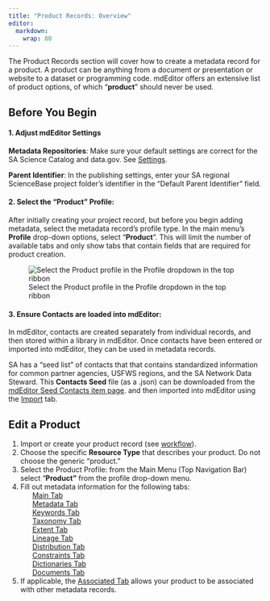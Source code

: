```yaml
---
title: "Product Records: Overview"
editor: 
  markdown: 
    wrap: 80
---
```


The Product Records section will cover how to create a metadata record for a
product. A product can be anything from a document or presentation or website to
a dataset or programming code. mdEditor offers an extensive list of product
options, of which "**product**" should never be used.

## Before You Begin

#### 1. Adjust mdEditor Settings

**Metadata Repositories**: Make sure your default settings are correct for the
SA Science Catalog and data.gov. See [Settings](../settings.qmd).

**Parent Identifier**: In the publishing settings, enter your SA regional
ScienceBase project folder's identifier in the "Default Parent Identifier"
field.

#### 2. Select the "Product" Profile:

After initially creating your project record, but before you begin adding
metadata, select the metadata record's profile type. In the main menu's
**Profile** drop-down options, select "**Product**". This will limit the
number of available tabs and only show tabs that contain fields that are
required for product creation.

![Select the Product profile in the Profile dropdown in the top
ribbon](../../assets/product_profile_from_dropdown.png)

#### 3. Ensure Contacts are loaded into mdEditor:

In mdEditor, contacts are created separately from individual records, and then
stored within a library in mdEditor. Once contacts have been entered or imported
into mdEditor, they can be used in metadata records. 

SA has a "seed list" of contacts that that contains standardized information 
for common partner agencies, USFWS regions, and the SA Network Data Steward. 
This **Contacts Seed** file (as a .json) can be downloaded from the
[mdEditor Seed Contacts item page](https://www.sciencebase.gov/catalog/item/5df8d2b7e4b0cdded73b4069).
and then imported into mdEditor using the 
[Import](../metadata_file_management/import_mdjson.qmd) tab.

## Edit a Product

1.  Import or create your product record (see
    [workflow](../metadata_workflows/metadata_workflows_overview.qmd)).
2.  Choose the specific **Resource Type** that describes your product. Do not
    choose the generic "product."
3.  Select the Product Profile: from the Main Menu (Top Navigation Bar) select
    "**Product"** from the profile drop-down menu.
4.  Fill out metadata information for the following tabs:\
          [Main Tab](main_tab_product.qmd)\
          [Metadata Tab](metadata_tab_product.qmd)\
          [Keywords Tab](keywords_tab_product.qmd)\
          [Taxonomy Tab](taxonomy_tab_product.qmd)\
          [Extent Tab](extent_tab_product.qmd)\
          [Lineage Tab](lineage_tab_product.qmd)\
          [Distribution Tab](distribution_tab_product.qmd)\
          [Constraints Tab](constraints_tab_product.qmd)\
          [Dictionaries Tab](dictionaries_tab_product.qmd)\
          [Documents Tab](documents_tab_product.qmd)\
5.  If applicable, the [Associated Tab](associated_tab_product.qmd) allows your 
    product to be associated with other metadata records.

```{=html}
<!-- 
################### START OF COMMENTED OUT CODE ################################ 

## Required Fields for Products

### Main Tab

-   Title
-   Status
-   Language
-   Resource Type
-   Point of Contact
-   Main Citation
    -   Title
    -   Identifier
    -   Responsible Parties
    -   Online Resource URI
-   Description
    -   Abstract
-   Time Period
    -   Start Date
    -   End Date

### Metadata Tab

-   Metadata Status
-   Date
-   Metadata Contacts
-   Metadata Identifier
-   Parent Metadata
    -   Title
    -   Identifier
    -   Namespace
-   Metadata Repositories
-   Online Resource

### Extent Tab

-   Geographic Extent

### Keywords Tab

-   ISO Topic Category
-   SA Priority Area Category
-   SA Science Category
-   Conservation Action Open Standard
-   GCMD Keywords (Best Practice)

### Taxonomy Tab

-   Taxonomic classifications

### Extent Tab

-   Geographic Extent

### Distribution Tab

-   Distributor
    -   Contact
    -   Role
    -   Online Option
        -   URI

### Constraints

-   Legal
    -   Access Constraint
    
################### END OF COMMENTED OUT CODE ################################ 
-->
```
